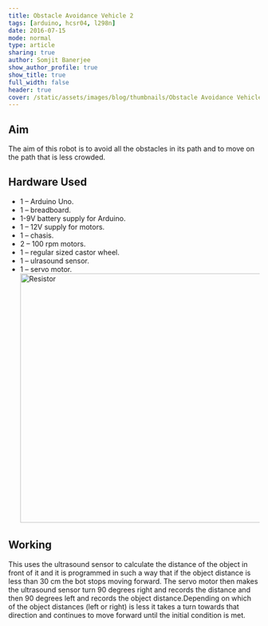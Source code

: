 ```yaml
---
title: Obstacle Avoidance Vehicle 2
tags: [arduino, hcsr04, l298n]
date: 2016-07-15
mode: normal
type: article
sharing: true
author: Somjit Banerjee
show_author_profile: true
show_title: true
full_width: false
header: true
cover: /static/assets/images/blog/thumbnails/Obstacle Avoidance Vehicle 2.png
---
```


## Aim

The aim of this robot is to avoid all the obstacles in its path and to move on the path that is less crowded.

## Hardware Used

- 1 – Arduino Uno.
- 1 – breadboard.
- 1-9V battery supply for Arduino.
- 1 – 12V supply for motors.
- 1 – chasis.
- 2 – 100 rpm motors.
- 1 – regular sized castor wheel.
- 1 – ulrasound sensor.
- 1 – servo motor.
  <Image
    src="/static/assets/images/blog/thumbnails/Obstacle Avoidance Vehicle 2.png"
    alt="Resistor"
    width="500"
    height="500"
  />

## Working

This uses the ultrasound sensor to calculate the distance of the object in front of it and it is programmed in such a way that if the object distance is less than 30 cm the bot stops moving forward. The servo motor then makes the ultrasound sensor turn 90 degrees right and records the distance and then 90 degrees left and records the object distance.Depending on which of the object distances (left or right) is less it takes a turn towards that direction and continues to move forward until the initial condition is met.

<EmbedItem url="https://www.youtube.com/embed/nEKwp_5kVLY" />
